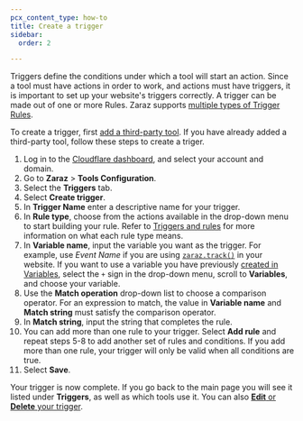 ```yaml
---
pcx_content_type: how-to
title: Create a trigger
sidebar:
  order: 2

---
```


Triggers define the conditions under which a tool will start an action. Since a tool must have actions in order to work, and actions must have triggers, it is important to set up your website's triggers correctly. A trigger can be made out of one or more Rules. Zaraz supports [multiple types of Trigger Rules](/zaraz/reference/triggers/).

To create a trigger, first [add a third-party tool](/zaraz/get-started/add-tool/). If you have already added a third-party tool, follow these steps to create a triger.

1. Log in to the [Cloudflare dashboard](https://dash.cloudflare.com/login), and select your account and domain.
2. Go to **Zaraz** > **Tools Configuration**.
3. Select the **Triggers** tab.
4. Select **Create trigger**.
5. In **Trigger Name** enter a descriptive name for your trigger.
6. In **Rule type**, choose from the actions available in the drop-down menu to start building your rule. Refer to [Triggers and rules](/zaraz/reference/triggers/) for more information on what each rule type means.
7. In **Variable name**, input the variable you want as the trigger. For example, use *Event Name* if you are using [`zaraz.track()`](/zaraz/web-api/track/) in your website. If you want to use a variable you have previously [created in Variables](/zaraz/get-started/create-variables/), select the `+` sign in the drop-down menu, scroll to **Variables**, and choose your variable.
8. Use the **Match operation** drop-down list to choose a comparison operator. For an expression to match, the value in **Variable name** and **Match string** must satisfy the comparison operator.
9. In **Match string**, input the string that completes the rule.
10. You can add more than one rule to your trigger. Select **Add rule** and repeat steps 5-8 to add another set of rules and conditions. If you add more than one rule, your trigger will only be valid when all conditions are true.
11. Select **Save**.

Your trigger is now complete. If you go back to the main page you will see it listed under **Triggers**, as well as which tools use it. You can also [**Edit** or **Delete** your trigger](/zaraz/get-started/edit-triggers/).
